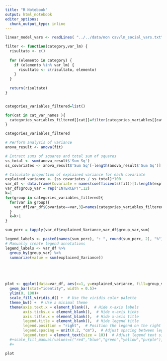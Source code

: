 ```yaml
---
title: "R Notebook"
output: html_notebook
editor_options: 
  chunk_output_type: inline
---
```


```r
linear_model_vars <- readLines( "../../data/non csv/lm_social_vars.txt")

filter <- function(category,var_lm) {
  risultato <- c()
  
  for (elemento in category) {
    if (elemento %in% var_lm) {
      risultato <- c(risultato, elemento)
    }
  }
  
  return(risultato)
}


categories_variables_filtered=list()

for(cat in cat_var_names ){
  categories_variables_filtered[[cat]]=filter(categories_variables[[cat]],linear_model_vars)
}

categories_variables_filtered
```


```r
# Perform analysis of variance
anova_result <- anova(fit)

# Extract sums of squares and total sum of squares
ss_total <- sum(anova_result$'Sum Sq')
ss_covariates <- anova_result$'Sum Sq'[-length(anova_result$'Sum Sq')]

# Calculate proportion of explained variance for each covariate
explained_variance <- (ss_covariates / ss_total)*100
var_df <- data.frame(Covariate = names(coefficients(fit))[1:length(explained_variance)], explained_Variance = explained_variance)
var_df$group_var = rep("INTERCEPT",12)
k=1
for(group in categories_variables_filtered){
  for(var in group){
    var_df[var_df$Covariate==var,3]=names(categories_variables_filtered)[k]
  }
  k=k+1
}

sum_perc = tapply(var_df$explained_Variance,var_df$group_var,sum)
```


```r
legend_labels <- paste0(names(sum_perc), ": ", round(sum_perc, 2), "%")
# Manually create legend annotations
legend_labels <- var_df %>%
  group_by(group_var) %>%
  summarize(value = sum(explained_Variance))





plot <- ggplot(data=var_df, aes(x=1, y=explained_variance, fill=group_var)) +
  geom_bar(stat="identity", width = 0.5)+
  ylim(0, 100)+
  scale_fill_viridis_d() +  # Use the viridis color palette
  theme_bw() +  # Use a minimal theme
  theme(axis.text.x = element_blank(),  # Hide x-axis labels
        axis.ticks.x = element_blank(),  # Hide x-axis ticks
        axis.title.x = element_blank(),  # Hide x-axis title
        legend.title = element_blank(),  # Hide legend title
        legend.position = "right",  # Position the legend on the right
        legend.spacing = unit(0.2, "cm"),  # Adjust spacing between legend elements
        legend.text = element_text(size = 10))  # Adjust legend text size
  #+scale_fill_manual(values=c("red","blue","green","yellow","purple"),guide = guide_legend(label = legend_labels))
  #+

plot

```

